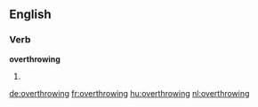 ==English==

===Verb===
'''overthrowing'''

#{{present participle of|overthrow}}

[[de:overthrowing]]
[[fr:overthrowing]]
[[hu:overthrowing]]
[[nl:overthrowing]]